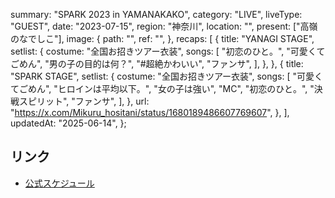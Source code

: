   summary: "SPARK 2023 in YAMANAKAKO",
  category: "LIVE",
  liveType: "GUEST",
  date: "2023-07-15",
  region: "神奈川",
  location: "",
  present: ["高嶺のなでしこ"],
  image: {
    path: "",
    ref: "",
  },
  recaps: [
    {
      title: "YANAGI STAGE",
      setlist: {
        costume: "全国お招きツアー衣装",
        songs: [
          "初恋のひと。",
          "可愛くてごめん",
          "男の子の目的は何？",
          "#超絶かわいい",
          "ファンサ",
        ],
      },
    },
    {
      title: "SPARK STAGE",
      setlist: {
        costume: "全国お招きツアー衣装",
        songs: [
          "可愛くてごめん",
          "ヒロインは平均以下。",
          "女の子は強い",
          "MC",
          "初恋のひと。",
          "決戦スピリット",
          "ファンサ",
        ],
      },
      url: "https://x.com/Mikuru_hositani/status/1680189486607769607",
    },
  ],
  updatedAt: "2025-06-14",
};

## リンク

- [公式スケジュール](https://takanenonadeshiko.jp/?p=1012)
